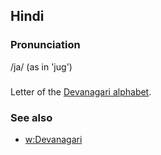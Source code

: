 == Hindi ==

=== Pronunciation ===
/ja/ (as in 'jug')

=== ===

Letter of the [[Devanagari alphabet]].

=== See also ===

* [[w:Devanagari]]